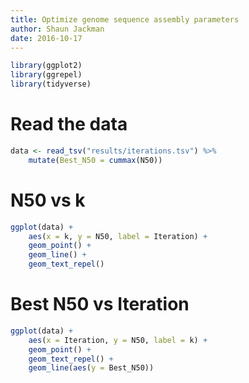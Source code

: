 ```yaml
---
title: Optimize genome sequence assembly parameters
author: Shaun Jackman
date: 2016-10-17
---
```


```r
library(ggplot2)
library(ggrepel)
library(tidyverse)
```

# Read the data
```r
data <- read_tsv("results/iterations.tsv") %>%
	mutate(Best_N50 = cummax(N50))
```

# N50 vs k
```r
ggplot(data) +
	aes(x = k, y = N50, label = Iteration) +
	geom_point() +
	geom_line() +
	geom_text_repel()
```

# Best N50 vs Iteration
```r
ggplot(data) +
	aes(x = Iteration, y = N50, label = k) +
	geom_point() +
	geom_text_repel() +
	geom_line(aes(y = Best_N50))
```
